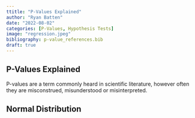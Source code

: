```yaml
---
ttitle: "P-Values Explained"
author: "Ryan Batten"
date: "2022-08-02"
categories: [P-Values, Hypothesis Tests]
image: "regression.jpeg"
bibliography: p-value_references.bib
draft: true
---
```


## P-Values Explained

P-values are a term commonly heard in scientific literature, however often they are misconstrued, misunderstood or misinterpreted.

## Normal Distribution

##  
